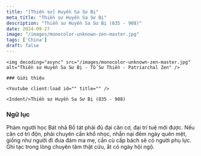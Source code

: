 ```yaml
---
title: "[Thiền sư] Huyền Sa Sư Bị"
meta_title: "Thiền sư Huyền Sa Sư Bị"
description: "Thiền sư Huyền Sa Sư Bị (835 - 908)"
date: 2024-09-27
image: "/images/monocolor-unknown-zen-master.jpg"
tags: ['China']
draft: false
---
```


<div className="grid xl:grid-cols-8 lg:grid-cols-8 md:grid-cols-2 sm:grid-cols-2 xs:grid-cols-1 gap-8 bg-body dark:bg-darkmode-body">

  <div className="lg:col-span-3 md:col-span-1">

    <img decoding="async" src="/images/monocolor-unknown-zen-master.jpg" alt="Thiền sư Huyền Sa Sư Bị - Tổ Sư Thiền - Patriarchal Zen" />

    ### Giới thiệu

    <Youtube client:load id="" title="" />

    <Indent/>Thiền sư Huyền Sa Sư Bị (835 - 908)

</div>

<div className="lg:col-span-5 md:col-span-1">

  ### Ngữ lục

  <Notice type="warning" title="cảnh ngữ">
    Phàm người học Bát nhã Bồ tát phải đủ đại căn cơ, đại trí tuệ mới được.
    Nếu căn cơ trì độn, phải chuyên cần khổ nhọc, nhẫn nại đêm ngày quên mệt, giống như người đi đưa đám ma mẹ, cần cù cấp bách sẽ có người phụ lực.
    Ghi tạc trong lòng chuyên tâm thật cứu, ắt có ngày hội ngộ.
  </Notice>

  <Notice type="tip" title="tác phẩm">

  </Notice>

  <Notice type="info" title="thông tin khác">

  </Notice>

</div>

</div>
